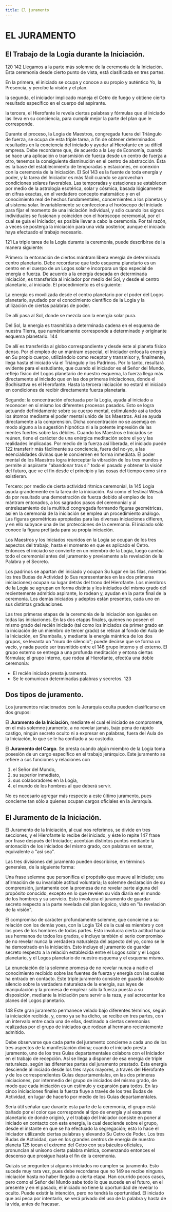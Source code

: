 ```yaml
---
title: El juramento
---
```


# EL JURAMENTO

## El Trabajo de la Logia durante la Iniciación.

<p>
<Pin lang="es">120</Pin> <Pin lang="en">142</Pin> Llegamos a la parte más solemne de la ceremonia de la Iniciación. Esta ceremonia desde cierto punto de vista, está clasificada en tres partes.
</p>

En la primera, el iniciado se ocupa y conoce a su propio y auténtico Yo, la Presencia, y percibe la visión y el plan.

la segunda, el iniciador implicado maneja el Cetro de fuego y obtiene cierto resultado específico en el cuerpo del aspirante.

la tercera, el Hierofante le revela ciertas palabras y fórmulas que el iniciado las lleva en su conciencia, para cumplir mejor la parte del plan que le corresponde.

Durante el proceso, la Logia de Maestros, congregada fuera del Triángulo de fuerza, se ocupa de esta triple tarea, a fin de obtener determinados resultados en la conciencia del iniciado y ayudar al Hierofante en su difícil empresa. Debe recordarse que, de acuerdo a la Ley de Economía, cuando se hace una aplicación o transmisión de fuerza desde un centro de fuerza a otro, tenemos la consiguiente disminución en el centro de abstracción. Ésta es la base del establecimiento de temporadas y estaciones, en conexión con la ceremonia de la Iniciación. El Sol <Pin lang="en">143</Pin> es la fuente de toda energía y poder, y la tarea del Iniciador es más fácil cuando se aprovechan condiciones solares favorables. Las temporadas y estaciones se establecen por medio de la astrología esotérica, solar y cósmica, basada lógicamente en cifras exactas, en el verdadero concepto matemático y en el conocimiento real de hechos fundamentales, concernientes a los planetas y al sistema solar. Invariablemente se confecciona el horóscopo del iniciado para fijar el momento de una iniciación individual, y sólo cuando los signos individuales se fusionan y coinciden con el horóscopo ceremonial, por el cual se guía el Iniciador, es posible llevar a cabo la ceremonia. Por tal razón, a veces se posterga la iniciación para una vida posterior, aunque el iniciado haya efectuado el trabajo necesario.

<p>
<Pin lang="es">121</Pin> La triple tarea de la Logia durante la ceremonia, puede describirse de la manera siguiente:
</p>

Primero: la entonación de ciertos mántram libera energía de determinado centro planetario. Debe recordarse que todo esquema planetario es un centro en el cuerpo de un Logos solar e incorpora un tipo especial de energía o fuerza. De acuerdo a la energía deseada en determinada iniciación, es transferida al iniciador por medio del Sol, y desde el centro planetario, al iniciado. El procedimiento es el siguiente:

La energía es movilizada desde el centro planetario por el poder del Logos planetario, ayudado por el conocimiento científico de la Logia y la utilización de ciertas palabras de poder.

De allí pasa al Sol, donde se mezcla con la energía solar pura.

Del Sol, la energía es trasmitida a determinada cadena en el esquema de nuestra Tierra, que numéricamente corresponde a determinado y originante esquema planetario. <Pin lang="en">144</Pin>

De allí es transferida al globo correspondiente y desde éste al planeta físico denso. Por el empleo de un mántram especial, el Iniciador enfoca la energía en Su propio cuerpo, utilizándolo como receptor y transmisor y, finalmente, llega hasta el iniciado vía el Triángulo y los Padrinos. Por lo tanto, resultará evidente para el estudiante, que cuando el iniciador es el Señor del Mundo, reflejo físico del Logos planetario de nuestro esquema, la fuerza llega más directamente al iniciado que en las dos primeras iniciaciones, donde el Bodhisattva es el Hierofante. Hasta la tercera iniciación no estará el iniciado en condiciones de recibir directamente fuerza planetaria.

Segundo: la concentración efectuada por la Logia, ayuda al iniciado a reconocer en sí mismo los diferentes procesos pasados. Esto se logra actuando definidamente sobre su cuerpo mental, estimulando así a todos los átomos mediante el poder mental unido de los Maestros. Así se ayuda directamente a la comprensión. Dicha concentración no se asemeja en modo alguno a la sugestión hipnótica ni a la potente impresión de las mentes fuertes sobre las débiles. Cuando los Maestros e Iniciados se reúnen, tiene el carácter de una enérgica meditación sobre el yo y las realidades implicadas. Por medio de la fuerza así liberada, el iniciado puede <Pin lang="es">122</Pin> transferir más fácilmente su conciencia, fuera del no-yo, a las esencialidades divinas que le conciernen en forma inmediata. El poder mental de los Maestros logra interceptar la vibración de los tres mundos y permite al aspirante "abandonar tras sí" todo el pasado y obtener la visión del futuro, que ve el fin desde el principio y las cosas del tiempo como si no existieran.

Tercero: por medio de cierta actividad rítmica ceremonial, la <Pin lang="en">145</Pin> Logia ayuda grandemente en la tarea de la iniciación. Así como el festival Wesak da por resultado una demostración de fuerza debido al empleo de los mántram entonados, a los sagrados pasos del ceremonial y al entrelazamiento de la multitud congregada formando figuras geométricas, así en la ceremonia de la iniciación se emplea un procedimiento análogo. Las figuras geométricas apropiadas para las diversas iniciaciones difieren, y en ello subyace una de las protecciones de la ceremonia. El iniciado sólo conoce la figura prefijada para su propia iniciación.

Los Maestros y los Iniciados reunidos en la Logia se ocupan de los tres aspectos del trabajo, hasta el momento en que es aplicado el Cetro. Entonces el iniciado se convierte en un miembro de la Logia, luego cambia todo el ceremonial antes del juramento y previamente a la revelación de la Palabra y el Secreto.

Los padrinos se apartan del iniciado y ocupan Su lugar en las filas, mientras los tres Budas de Actividad (o Sus representantes en las dos primeras iniciaciones) ocupan su lugar detrás del trono del Hierofante. Los miembros de la Logia se agrupan en forma distinta y los iniciados del mismo grado del recientemente admitido aspirante, lo rodean y, ayudan en la parte final de la ceremonia. Los demás iniciados y adeptos están presentes, cada uno en sus distintas graduaciones.

Las tres primeras etapas de la ceremonia de la iniciación son iguales en todas las iniciaciones. En las dos etapas finales, quienes no poseen el mismo grado del recién iniciado (tal como los iniciados de primer grado en la iniciación de un miembro de tercer grado) se retiran al fondo del Aula de la Iniciación, en Shamballa, y mediante la energía mántrica de los dos grupos, se levanta un "muro de silencio"; puede decirse que se forma un vacío, y nada puede ser trasmitido entre el <Pin lang="en">146</Pin> grupo interno y el externo. El grupo externo se entrega a una profunda meditación y entona ciertas fórmulas; el grupo interno, que rodea al Hierofante, efectúa una doble ceremonia:

- El recién iniciado presta juramento.
- Se le comunican determinadas palabras y secretos. <Pin lang="es">123</Pin>

## Dos tipos de juramento.

Los juramentos relacionados con la Jerarquía oculta pueden clasificarse en dos grupos:

El **Juramento de la Iniciación**, mediante el cual el iniciado se compromete, en el más solemne juramento, a no revelar jamás, bajo pena de rápido castigo, ningún secreto oculto ni a expresar en palabras, fuera del Aula de la Iniciación, lo que se le ha confiado a su custodia.

El **Juramento del Cargo**. Se presta cuando algún miembro de la Logia toma posesión de un cargo específico en el trabajo jerárquico. Este juramento se refiere a sus funciones y relaciones con

1. el Señor del Mundo,
2. su superior inmediato,
3. sus colaboradores en la Logia,
4. el mundo de los hombres al que deberá servir.

No es necesario agregar más respecto a este último juramento, pues concierne tan sólo a quienes ocupan cargos oficiales en la Jerarquía.

## El Juramento de la Iniciación.

El Juramento de la Iniciación, al cual nos referimos, se divide en tres secciones, y el Hierofante lo recibe del iniciado, y éste lo repite <Pin lang="en">147</Pin> frase por frase después del Iniciador; acentúan distintos puntos mediante la entonación de los iniciados del mismo grado, con palabras en senzar, equivalente a "así sea".

Las tres divisiones del juramento pueden describirse, en términos generales, de la siguiente forma:

Una frase solemne que personifica el propósito que mueve al iniciado; una afirmación de su invariable actitud voluntaria; la solemne declaración de su comprensión, juntamente con la promesa de no revelar parte alguna del propósito conocido, excepto en lo que revelen su vida diaria en el mundo de los hombres y su servicio. Esto involucra el juramento de guardar secreto respecto a la parte revelada del plan logoico, visto en "la revelación de la visión".

El compromiso de carácter profundamente solemne, que concierne a su relación con los demás yoes, con la Logia <Pin lang="es">124</Pin> de la cual es miembro y con los yoes de los hombres de todas partes. Esto involucra cierta actitud hacia sus hermanos de todos los grados, e incluye también el serio compromiso de no revelar nunca la verdadera naturaleza del aspecto del yo, como se le ha demostrado en la iniciación. Esto incluye el juramento de guardar secreto respecto a la relación establecida entre el Logos solar y el Logos planetario, y el Logos planetario de nuestro esquema y el esquema mismo.

La enunciación de la solemne promesa de no revelar nunca a nadie el conocimiento recibido sobre las fuentes de fuerza y energía con las cuales ha entrado en contacto. Este triple juramento consiste en guardar absoluto silencio sobre la verdadera naturaleza de la energía, sus leyes de manipulación y la promesa de emplear sólo la fuerza puesta a su disposición, mediante la iniciación para servir a la raza, y así acrecentar los planes del Logos planetario.

<p>
<Pin lang="en">148</Pin> Este gran juramento permanece velado bajo diferentes términos, según la iniciación recibida, y, como ya se ha dicho, se recibe en tres partes, con un intervalo entre cada una de ellas, destinado a ciertas ceremonias realizadas por el grupo de iniciados que rodean al hermano recientemente admitido.
</p>

Debe observarse que cada parte del juramento concierne a cada uno de los tres aspectos de la manifestación divina; cuando el iniciado presta juramento, uno de los tres Guías departamentales colabora con el Iniciador en el trabajo de recepción. Así se llega a disponer de esa energía de triple naturaleza, según las diferentes partes del juramento prestado. Esta energía desciende al iniciado desde los tres rayos mayores, a través del Hierofante y de los correspondientes Guías departamentales, en las dos primeras iniciaciones, por intermedio del grupo de iniciados del mismo grado, de modo que cada iniciación es un estímulo y expansión para todos. En las cinco iniciaciones finales la fuerza fluye a través de los tres Budas de Actividad, en lugar de hacerlo por medio de los Guías departamentales.

Sería útil señalar que durante esta parte de la ceremonia, el grupo está bañado por el color que corresponde al tipo de energía y al esquema planetario de donde originó, y el trabajo del Iniciador consiste en poner al iniciado en contacto con esta energía, la cual desciende sobre el grupo, desde el instante en que se ha efectuado la segregación; esto lo hace el Iniciador utilizando ciertas palabras y elevando Su Cetro de Poder. Los tres Budas de Actividad, que en los grandes centros de energía de nuestro planeta <Pin lang="es">125</Pin> tocan el extremo del Cetro con sus báculos oficiales, pronuncian al unísono cierta palabra mística, comenzando entonces el descenso que prosigue hasta el fin de la ceremonia.

Quizás se pregunten si algunos iniciados no cumplen su juramento. Esto sucede muy rara vez, pues debe recordarse que no <Pin lang="en">149</Pin> se recibe ninguna iniciación hasta no haber llegado a cierta etapa. Han ocurrido pocos casos, pero como el Señor del Mundo sabe todo lo que sucede en el futuro, en el presente y en el pasado, el iniciado no tiene la oportunidad de revelar lo oculto. Puede existir la intención, pero no tendrá la oportunidad. El iniciado que así peca por intentarlo, se verá privado del uso de la palabra y hasta de la vida, antes de fracasar.
